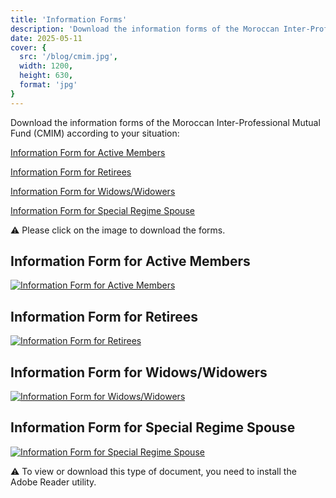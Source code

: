 ```yaml
---
title: 'Information Forms'
description: 'Download the information forms of the Moroccan Inter-Professional Mutual Fund (CMIM)'
date: 2025-05-11
cover: {
  src: '/blog/cmim.jpg',
  width: 1200,
  height: 630,
  format: 'jpg'
}
---
```


Download the information forms of the Moroccan Inter-Professional Mutual Fund (CMIM) according to your situation:

[Information Form for Active Members](https://drive.usercontent.google.com/uc?id=1DuYimF7t5OZaAyM5VtDgAQb4qXa3DS4q&export=download)

[Information Form for Retirees](https://drive.usercontent.google.com/uc?id=14YqAWKcM5PEq6OQQ7YTN0uniLNoQ-kaB&export=download)

[Information Form for Widows/Widowers](https://drive.usercontent.google.com/uc?id=1wlYLCjX7QNGMamgzwuKIwnfjeoDRVgcu&export=download)

[Information Form for Special Regime Spouse](https://drive.usercontent.google.com/uc?id=1csjOwKo_nX-vGvvvuyEEbbKWLi9_mCKi&export=download)

⚠️ Please click on the image to download the forms.

## Information Form for Active Members

[![Information Form for Active Members](/blog/BRA.webp)](https://drive.usercontent.google.com/uc?id=1DuYimF7t5OZaAyM5VtDgAQb4qXa3DS4q&export=download)

## Information Form for Retirees

[![Information Form for Retirees](/blog/BRR.webp)](https://drive.usercontent.google.com/uc?id=14YqAWKcM5PEq6OQQ7YTN0uniLNoQ-kaB&export=download)

## Information Form for Widows/Widowers

[![Information Form for Widows/Widowers](/blog/BRV.webp)](https://drive.usercontent.google.com/uc?id=1wlYLCjX7QNGMamgzwuKIwnfjeoDRVgcu&export=download)

## Information Form for Special Regime Spouse

[![Information Form for Special Regime Spouse](/blog/BRRSC.webp)](https://drive.usercontent.google.com/uc?id=1csjOwKo_nX-vGvvvuyEEbbKWLi9_mCKi&export=download)

⚠️ To view or download this type of document, you need to install the Adobe Reader utility.
